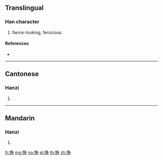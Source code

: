 {{also|猙}}
==Translingual==

===Han character===
{{Han char|rn=94|rad=犬|as=06|sn=9|four=|canj=KHNSD}}

# fierce-looking, ferocious

====References====
* {{Han ref|kx=0711.101|hdz=21345.080|uh=72F0|ud=29424}}

----

==Cantonese==

===Hanzi===
{{yue-hanzi|jyut=|y=jaang1, jang1|tra=猙}}

# {{defn|lang=yue|sort=犬06}}

----

==Mandarin==

===Hanzi===
{{cmn-hanzi|tra=猙|pin=[[xī]] ([[xi1]]), [[zhēng]] ([[zheng1]])|wg=hsi<sup>1</sup>, cheng<sup>1</sup>}}

# {{defn|lang=cmn|sort=犬06}}

[[fr:狰]]
[[mg:狰]]
[[no:狰]]
[[pl:狰]]
[[th:狰]]
[[zh:狰]]
